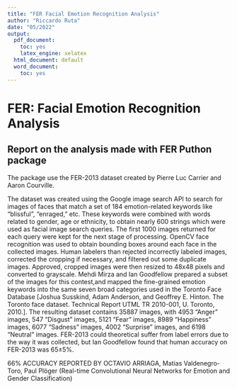 ```yaml
---
title: "FER Facial Emotion Recognition Analysis"
author: "Riccardo Ruta"
date: "05/2022"
output:
  pdf_document: 
    toc: yes
    latex_engine: xelatex
  html_document: default
  word_document:
    toc: yes
---
```

# FER: Facial Emotion Recognition Analysis

## Report on the analysis made with FER Puthon package

The package use the FER-2013 dataset created by Pierre Luc Carrier and Aaron Courville.

The dataset was created using the Google image search API to search for images of faces that match a set of 184 emotion-related keywords like “blissful”, “enraged,” etc.
These keywords were combined with words related to gender, age or ethnicity, to obtain nearly 600 strings which were used as facial image search queries.
The first 1000 images returned for each query were kept for the next stage of processing.
OpenCV face recognition was used to obtain bounding boxes around each face in the collected images. Human labelers than rejected incorrectly labeled images, corrected the cropping if necessary, and filtered out some duplicate images.
Approved, cropped images were then resized to 48x48 pixels and converted to grayscale.
Mehdi Mirza and Ian Goodfellow prepared a subset of the images for this contest,and mapped the fine-grained emotion keywords into the same seven broad categories used in the Toronto Face Database [Joshua Susskind, Adam Anderson, and Geoffrey E. Hinton. The Toronto face dataset. Technical Report UTML TR 2010-001, U. Toronto, 2010.].
The resulting dataset contains 35887 images, with 4953 “Anger” images, 547 “Disgust” images, 5121 “Fear” images, 8989 “Happiness” images, 6077 “Sadness” images, 4002 “Surprise” images, and 6198 “Neutral” images.
FER-2013 could theoretical suffer from label errors due to the way it was collected, but Ian Goodfellow found that human accuracy on FER-2013 was 65±5%.

66% ACCURACY REPORTED BY OCTAVIO ARRIAGA, Matias Valdenegro-Toro, Paul Plöger (Real-time Convolutional Neural Networks for Emotion and Gender Classification)